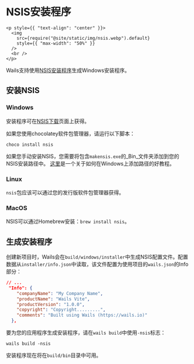 # NSIS安装程序

```mdx-code-block
<p style={{ "text-align": "center" }}>
  <img
    src={require("@site/static/img/nsis.webp").default}
    style={{ "max-width": "50%" }}
  />
  <br />
</p>
```

Wails支持使用[NSIS安装程序](https://nsis.sourceforge.io/)生成Windows安装程序。

## 安装NSIS

### Windows

安装程序可在[NSIS下载](https://nsis.sourceforge.io/Download)页面上获得。

如果您使用chocolatey软件包管理器，请运行以下脚本：

```
choco install nsis
```

如果您手动安装NSIS，您需要将包含`makensis.exe`的_Bin_文件夹添加到您的NSIS安装路径中。
[这里](https://www.architectryan.com/2018/03/17/add-to-the-path-on-windows-10/)是一个关于如何在Windows上添加路径的好教程。

### Linux

`nsis`包应该可以通过您的发行版软件包管理器获得。

### MacOS

NSIS可以通过Homebrew安装：`brew install nsis`。

## 生成安装程序

创建新项目时，Wails会在`build/windows/installer`中生成NSIS配置文件。配置数据从`installer/info.json`中读取，该文件配置为使用项目的`wails.json`的Info部分：

```json
// ...
 "Info": {
    "companyName": "My Company Name",
    "productName": "Wails Vite",
    "productVersion": "1.0.0",
    "copyright": "Copyright.........",
    "comments": "Built using Wails (https://wails.io)"
  },
```

要为您的应用程序生成安装程序，请在`wails build`中使用`-nsis`标志：

```
wails build -nsis
```

安装程序现在将在`build/bin`目录中可用。